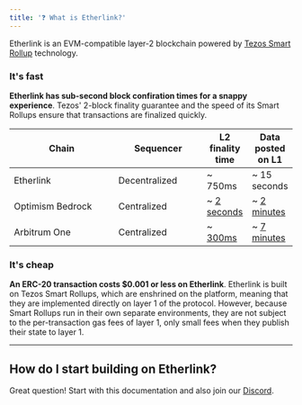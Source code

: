 ```yaml
---
title: '❓ What is Etherlink?'
---
```



Etherlink is an EVM-compatible layer-2 blockchain powered by [Tezos Smart Rollup](https://tezos.com/developers/smart-rollups/) technology.

### It's fast

**Etherlink has sub-second block confiration times for a snappy experience**. Tezos' 2-block finality guarantee and the speed of its Smart Rollups ensure that transactions are finalized quickly.

<table><thead><tr><th width="170">Chain</th><th width="141.33333333333331">Sequencer</th><th>L2 finality time</th><th>Data posted on L1</th></tr></thead><tbody><tr><td>Etherlink</td><td>Decentralized</td><td>~ 750ms</td><td>~ 15 seconds</td></tr><tr><td>Optimism Bedrock</td><td>Centralized</td><td>~ <a href="https://community.optimism.io/docs/developers/build/differences/#blocks">2 seconds</a></td><td>~ <a href="https://optimistic.etherscan.io/batches">2 minutes</a></td></tr><tr><td>Arbitrum One</td><td>Centralized</td><td>~ <a href="https://arbiscan.io/">300ms</a></td><td>~ <a href="https://arbiscan.io/batches">7 minutes</a></td></tr></tbody></table>

### It's cheap

**An ERC-20 transaction costs \$0.001 or less on Etherlink**. Etherlink is built on Tezos Smart Rollups, which are enshrined on the platform, meaning that they are implemented directly on layer 1 of the protocol. However, because Smart Rollups run in their own separate environments, they are not subject to the per-transaction gas fees of layer 1, only small fees when they publish their state to layer 1.

***

## How do I start building on Etherlink?

Great question! Start with this documentation and also join our [Discord](https://discord.gg/etherlink).
